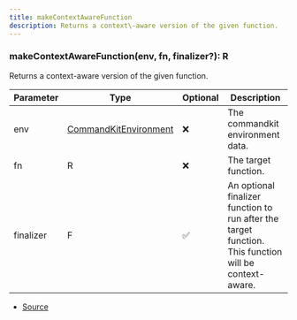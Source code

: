 ```yaml
---
title: makeContextAwareFunction
description: Returns a context\-aware version of the given function.
---
```



### makeContextAwareFunction(env, fn, finalizer?): R

Returns a context-aware version of the given function.



| Parameter | Type | Optional | Description |
| ----------- | ----------- | ----------- | ----------- |
| env | [CommandKitEnvironment](/docs/api-reference/classes/CommandKitEnvironment) | ❌ | The commandkit environment data. |
| fn | R | ❌ | The target function. |
| finalizer | F | ✅ | An optional finalizer function to run after the target function. This function will be context-aware. |


- [Source](https://github.com/underctrl-io/commandkit/blob/e7997746676c2b18be64230c918cb998973d18b5/packages/commandkit/src/context/async-context.ts#L28)